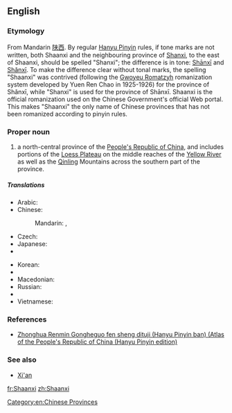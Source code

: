 {{also|Shanxi}}
==English==
{{wikipedia}}

===Etymology===
From Mandarin [[陕西]]. By regular [[Hanyu Pinyin]] rules, if tone marks are not written, both Shaanxi and the neighbouring province of [[Shanxi]], to the east of Shaanxi, should be spelled "Shanxi"; the difference is in tone: [[Shānxī]] and [[Shǎnxī]]. To make the difference clear without tonal marks, the spelling "Shaanxi" was contrived (following the [[Gwoyeu Romatzyh]] romanization system developed by Yuen Ren Chao in 1925-1926) for the province of Shǎnxī, while "Shanxi" is used for the province of Shānxī. Shaanxi is the official romanization used on the Chinese Government's official Web portal. This makes "Shaanxi" the only name of Chinese provinces that has not been romanized according to pinyin rules.

===Proper noun===
{{en-proper noun}}

# a north-central province of the [[People's Republic of China]], and includes portions of the [[Loess Plateau]] on the middle reaches of the [[Yellow River]] as well as the [[Qinling]] Mountains across the southern part of the province.

=====Translations=====
{{trans-top|province of China}}
* Arabic: {{t-|ar|شانشي|m|tr=shanshii}}
* Chinese:
*: {{trreq|Dungan}}
*: Mandarin: {{t-|cmn|陝西|sc=Hani}}, {{t-|cmn|陕西|tr=Shǎnxī|sc=Hani}}
* Czech: {{t-|cs|Šen-si}}
* Japanese: {{t-|ja|陝西|tr=せんせい, Sensei}}
* {{trreq|Kazakh}}
{{trans-mid}}
* Korean: {{t-|ko|산시|tr=Sansi|sc=Hang}}
* {{trreq|Kyrgyz}}
* Macedonian: {{t-|mk|Шенсји|tr=Šénsji|sc=Cyrl}}
* Russian: {{t-|ru|Шэньси|f|tr=Šen'sí}} {{indeclinable}}
* {{trreq|Uyghur}}
* Vietnamese: {{t-|vi|Thiểm Tây}}
{{trans-bottom}}

===References===
* [http://www.paragonbook.com/html/browsesubj/fullcitation.cfm?item=35277 Zhonghua Renmin Gongheguo fen sheng dituji (Hanyu Pinyin ban) (Atlas of the People's Republic of China (Hanyu Pinyin edition)]

===See also===
* [[Xi'an]]

[[Category:en:Chinese Provinces]]

[[fr:Shaanxi]]
[[zh:Shaanxi]]